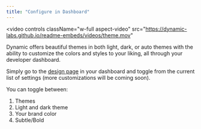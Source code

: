 ```yaml
---
title: "Configure in Dashboard"
---
```


<video
  controls
  className="w-full aspect-video"
  src="https://dynamic-labs.github.io/readme-embeds/videos/theme.mov"
></video>

Dynamic offers beautiful themes in both light, dark, or auto themes with the ability to customize the colors and styles to your liking, all through your developer dashboard.

Simply go to the [design page](https://app.dynamic.xyz/dashboard/design) in your dashboard and toggle from the current list of settings (more customizations will be coming soon).

You can toggle between:

1. Themes
2. Light and dark theme
3. Your brand color
4. Subtle/Bold
